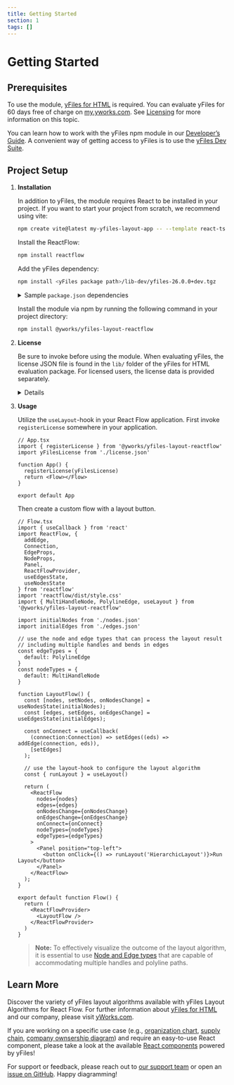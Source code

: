 ```yaml
---
title: Getting Started
section: 1
tags: []
---
```


# Getting Started

## Prerequisites

To use the module, [yFiles for HTML](https://www.yworks.com/products/yfiles-for-html) is required.
You can evaluate yFiles for 60 days free of charge on [my.yworks.com](https://my.yworks.com/signup?product=YFILES_HTML_EVAL). 
See [Licensing](licensing)  for more information on this topic.

You can learn how to work with the yFiles npm module in our [Developer’s Guide](https://docs.yworks.com/yfileshtml/#/dguide/yfiles_npm_module). A convenient way of getting access
to yFiles is to use the [yFiles Dev Suite](https://www.npmjs.com/package/yfiles-dev-suite).

## Project Setup

1. **Installation**

   In addition to yFiles, the module requires React to be installed in your project. If you want to start your project
   from scratch, we recommend using vite:

   ```bash
   npm create vite@latest my-yfiles-layout-app -- --template react-ts
   ```

   Install the ReactFlow:
   ```bash
   npm install reactflow
   ```

   Add the yFiles dependency:
   ```bash
   npm install <yFiles package path>/lib-dev/yfiles-26.0.0+dev.tgz
   ```

   <details>

   <summary>Sample <code>package.json</code> dependencies</summary>
   The resulting package.json dependencies should resemble the following:

   ```json
      dependencies: {
        "react": "^18.2.0",
        "react-dom": "^18.2.0",
        "reactflow": "^11.11.0",
        "yfiles": "./lib-dev/yfiles-26.0.0.tgz"
     }
   ```
   </details>

   Install the module via npm by running the following command in your project directory:

   ```bash
   npm install @yworks/yfiles-layout-reactflow
   ```

2. **License**

   Be sure to invoke <TypeLink type="registerLicense" /> before using the module.
   When evaluating yFiles, the license JSON file is found in the `lib/` folder of the yFiles for HTML evaluation package.
   For licensed users, the license data is provided separately.

   <details>

       <summary>License registration</summary>

       Import or paste your license data and register the license, e.g. in `App.tsx`:

       ```js
       import yFilesLicense from './license.json'

       registerLicense(yFilesLicense)
       ```
   </details>


3. **Usage**

   Utilize the `useLayout`-hook in your React Flow application. First invoke `registerLicense` somewhere in your application.

   ```tsx
   // App.tsx
   import { registerLicense } from '@yworks/yfiles-layout-reactflow'
   import yFilesLicense from './license.json'
   
   function App() {
     registerLicense(yFilesLicense)
     return <Flow></Flow>
   }
    
   export default App
   ```
   Then create a custom flow with a layout button.

   ```tsx
   // Flow.tsx
   import { useCallback } from 'react'
   import ReactFlow, {
     addEdge,
     Connection,
     EdgeProps,
     NodeProps,
     Panel,
     ReactFlowProvider,
     useEdgesState,
     useNodesState
   } from 'reactflow'
   import 'reactflow/dist/style.css'
   import { MultiHandleNode, PolylineEdge, useLayout } from '@yworks/yfiles-layout-reactflow'
   
   import initialNodes from './nodes.json'
   import initialEdges from './edges.json'
   
   // use the node and edge types that can process the layout result
   // including multiple handles and bends in edges
   const edgeTypes = {
     default: PolylineEdge
   }
   const nodeTypes = {
     default: MultiHandleNode
   }
   
   function LayoutFlow() {
     const [nodes, setNodes, onNodesChange] = useNodesState(initialNodes);
     const [edges, setEdges, onEdgesChange] = useEdgesState(initialEdges);
   
     const onConnect = useCallback(
       (connection:Connection) => setEdges((eds) => addEdge(connection, eds)),
       [setEdges]
     );
   
     // use the layout-hook to configure the layout algorithm
     const { runLayout } = useLayout()
   
     return (
       <ReactFlow
         nodes={nodes}
         edges={edges}
         onNodesChange={onNodesChange}
         onEdgesChange={onEdgesChange}
         onConnect={onConnect}
         nodeTypes={nodeTypes}
         edgeTypes={edgeTypes}
       >
         <Panel position="top-left">
           <button onClick={() => runLayout('HierarchicLayout')}>Run Layout</button>
         </Panel>
       </ReactFlow>
     );
   }
   
   export default function Flow() {
     return (
       <ReactFlowProvider>
         <LayoutFlow />
       </ReactFlowProvider>
     )
   }

   ```

   > **Note:** To effectively visualize the outcome of the layout algorithm, it is essential to use
   [Node and Edge types](../features/customelementtypes) that are capable of accommodating multiple handles and polyline paths.


## Learn More
Discover the variety of yFiles layout algorithms available with yFiles Layout Algorithms for React Flow.
For further information about [yFiles for HTML](https://www.yworks.com/yfiles-overview) and our company, please visit [yWorks.com](https://www.yworks.com).

If you are working on a specific use case (e.g., [organization chart](https://www.npmjs.com/package/@yworks/react-yfiles-orgchart),
[supply chain](https://www.npmjs.com/package/@yworks/react-yfiles-supply-chain), [company ownsership diagram](https://www.npmjs.com/package/@yworks/react-yfiles-company-ownership))
and require an easy-to-use React component, please take a look at the available [React components](https://www.yworks.com/yfiles-react-components) powered by yFiles!

For support or feedback, please reach out to [our support team](https://www.yworks.com/contact) or open an [issue on GitHub](https://github.com/yWorks/yfiles-layout-reactflow/issues). Happy diagramming!
